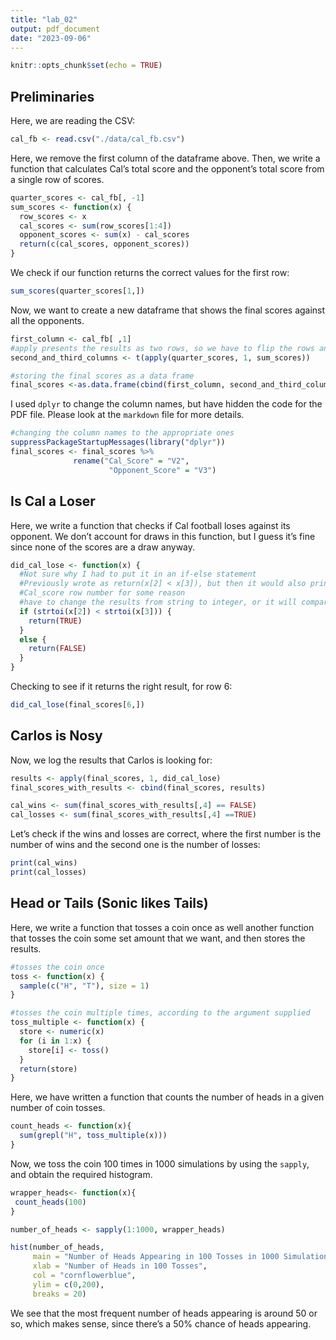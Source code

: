 ```yaml
---
title: "lab_02"
output: pdf_document
date: "2023-09-06"
---
```


```r
knitr::opts_chunk$set(echo = TRUE)
```

## Preliminaries
Here, we are reading the CSV:
```r
cal_fb <- read.csv("./data/cal_fb.csv")

```

Here, we remove the first column of the dataframe above. Then, we write a function that calculates Cal's total score and the opponent's total score from a single row of scores. 
```r
quarter_scores <- cal_fb[, -1]
sum_scores <- function(x) {
  row_scores <- x
  cal_scores <- sum(row_scores[1:4])
  opponent_scores <- sum(x) - cal_scores
  return(c(cal_scores, opponent_scores))
}
```
We check if our function returns the correct values for the first row: 
```r
sum_scores(quarter_scores[1,])
```

Now, we want to create a new dataframe that shows the final scores against all the opponents. 

```r
first_column <- cal_fb[ ,1]
#apply presents the results as two rows, so we have to flip the rows and columns
second_and_third_columns <- t(apply(quarter_scores, 1, sum_scores))

#storing the final scores as a data frame
final_scores <-as.data.frame(cbind(first_column, second_and_third_columns))

```

I used `dplyr` to change the column names, but have hidden the code for the PDF file. Please look at the `markdown` file for more details. 
```r
#changing the column names to the appropriate ones
suppressPackageStartupMessages(library("dplyr"))
final_scores <- final_scores %>%
              rename("Cal_Score" = "V2",
                      "Opponent_Score" = "V3")

```

## Is Cal a Loser 
Here, we write a function that checks if Cal football loses against its opponent. We don't account for draws in this function, but I guess it's fine since none of the scores are a draw anyway. 
```r
did_cal_lose <- function(x) {
  #Not sure why I had to put it in an if-else statement
  #Previously wrote as return(x[2] < x[3]), but then it would also print 
  #Cal_score row number for some reason
  #have to change the results from string to integer, or it will compare index by index
  if (strtoi(x[2]) < strtoi(x[3])) {
    return(TRUE)
  }
  else {
    return(FALSE)
  }
}

```

Checking to see if it returns the right result, for row 6:
```r
did_cal_lose(final_scores[6,])
```

## Carlos is Nosy

Now, we log the results that Carlos is looking for: 
```r
results <- apply(final_scores, 1, did_cal_lose)
final_scores_with_results <- cbind(final_scores, results)

cal_wins <- sum(final_scores_with_results[,4] == FALSE)
cal_losses <- sum(final_scores_with_results[,4] ==TRUE)
```

Let's check if the wins and losses are correct, where the first number is the number of wins and the second one is the number of losses:
```r
print(cal_wins)
print(cal_losses)
```

## Head or Tails (Sonic likes Tails)
Here, we write a function that tosses a coin once as well another function that tosses the coin some set amount that we want, and then stores the results.
```r
#tosses the coin once
toss <- function(x) {
  sample(c("H", "T"), size = 1)
}

#tosses the coin multiple times, according to the argument supplied
toss_multiple <- function(x) {
  store <- numeric(x)
  for (i in 1:x) {
    store[i] <- toss()
  }
  return(store)
}

```


Here, we have written a function that counts the number of heads in a given number of coin tosses. 
```r
count_heads <- function(x){
  sum(grepl("H", toss_multiple(x)))
}

```

Now, we toss the coin 100 times in 1000 simulations by using the `sapply`, and obtain the required histogram. 
```r
wrapper_heads<- function(x){
 count_heads(100)
}

number_of_heads <- sapply(1:1000, wrapper_heads)

```

```r
hist(number_of_heads,
     main = "Number of Heads Appearing in 100 Tosses in 1000 Simulations",
     xlab = "Number of Heads in 100 Tosses",
     col = "cornflowerblue",
     ylim = c(0,200),
     breaks = 20)
```

We see that the most frequent number of heads appearing is around 50 or so, which makes sense, since there's a 50% chance of heads appearing. 
